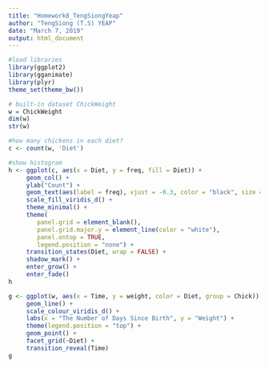 ---
title: "Homework8_TengSiongYeap"
author: "TengSiong (T.S) YEAP"
date: "March 7, 2019"
output: html_document
---

```{r}
#load libraries
library(ggplot2)
library(gganimate)
library(plyr)
theme_set(theme_bw())
```

```{r}
# built-in dataset ChickWeight
w = ChickWeight
dim(w)
str(w)
```

```{r}
#how many chickens in each diet?
c <- count(w, 'Diet')

#show histogram
h <- ggplot(c, aes(x = Diet, y = freq, fill = Diet)) +
     geom_col() +
     ylab("Count") +
     geom_text(aes(label = freq), vjust = -0.3, color = "black", size = 5) +
     scale_fill_viridis_d() +
     theme_minimal() +
     theme(
        panel.grid = element_blank(),
        panel.grid.major.y = element_line(color = "white"),
        panel.ontop = TRUE,
        legend.position = "none") +
     transition_states(Diet, wrap = FALSE) +
     shadow_mark() +
     enter_grow() +
     enter_fade()
h
```

```{r}
g <- ggplot(w, aes(x = Time, y = weight, color = Diet, group = Chick)) + 
     geom_line() +
     scale_colour_viridis_d() +
     labs(x = "The Number of Days Since Birth", y = "Weight") +
     theme(legend.position = "top") +
     geom_point() +
     facet_grid(~Diet) +
     transition_reveal(Time)
g
```



